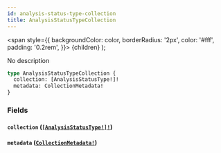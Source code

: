 ```yaml
---
id: analysis-status-type-collection
title: AnalysisStatusTypeCollection
---
```


<span
style={{
      backgroundColor: color,
      borderRadius: '2px',
      color: '#fff',
      padding: '0.2rem',
    }}>
{children}
</span>
);

No description

```graphql
type AnalysisStatusTypeCollection {
  collection: [AnalysisStatusType!]!
  metadata: CollectionMetadata!
}
```

### Fields

#### `collection` ([`[AnalysisStatusType!]!`](/api/graphql/documentation/objects/analysis-status-type))

#### `metadata` ([`CollectionMetadata!`](/api/graphql/documentation/objects/collection-metadata))
